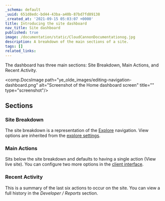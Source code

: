 ```yaml
---
_schema: default
_uuid: 651d8edc-bd44-43ba-a40b-87bd7fd89138
_created_at: '2021-09-15 05:03:07 +0000'
title: Introducing the site dashboard
nav_title: Site dashboard
published: true
image: /documentation/static/CloudCannonDocumentationog.jpg
description: A breakdown of the main sections of a site.
tags: []
related_links:
---
```

The dashboard has three main sections: Site Breakdown, Main Actions, and Recent Activity.

<comp.DocsImage path="ye_olde_images/editing-navigation-dashboard.png" alt="Screenshot of the Home dashboard screen" title="" type="screenshot"/>

## Sections

### Site Breakdown

The site breakdown is a representation of the [Explore](/documentation/edit/interfaces/explore/) navigation. View options are inherited from the [explore settings](/documentation/edit/interfaces/explore/).

### Main Actions

Sits below the site breakdown and defaults to having a single action (View live site). You can configure two more options in the [client interface](/documentation/articles/giving-clients-access-to-update-a-site/).

### Recent Activity

This is a summary of the last six actions to occur on the site. You can view a full history in the *Developer / Reports* section.